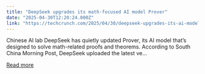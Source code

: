 ```yaml
---
title: "DeepSeek upgrades its math-focused AI model Prover"
date: "2025-04-30T12:20:24.000Z"
link: "https://techcrunch.com/2025/04/30/deepseek-upgrades-its-ai-model-for-math-problem-solving/"
---
```


Chinese AI lab DeepSeek has quietly updated Prover, its AI model that&#8217;s designed to solve math-related proofs and theorems. According to South China Morning Post, DeepSeek uploaded the latest ve...

[Read more](https://techcrunch.com/2025/04/30/deepseek-upgrades-its-ai-model-for-math-problem-solving/)
